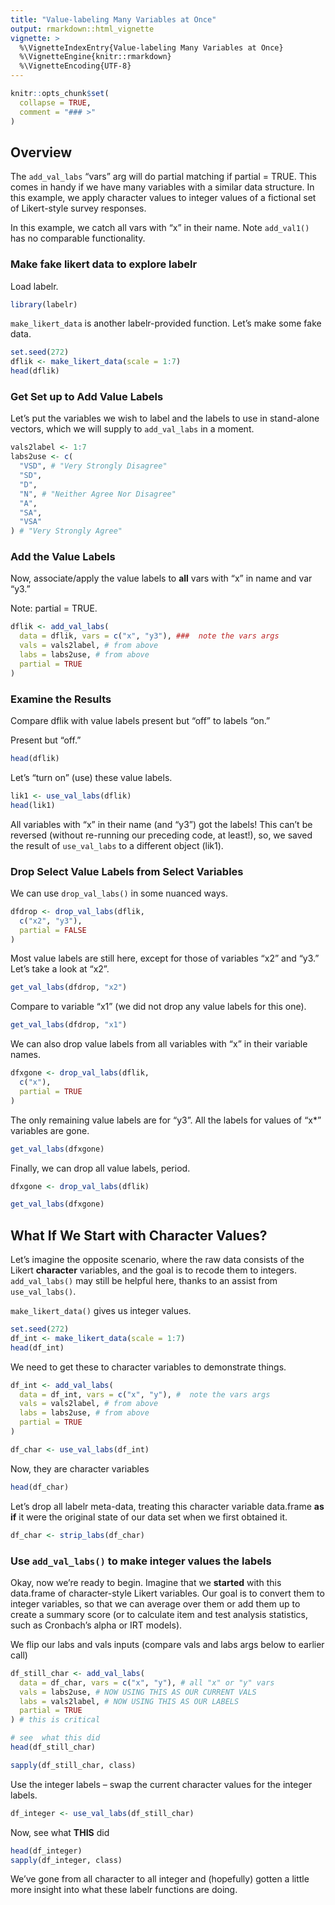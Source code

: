 ---
title: "Value-labeling Many Variables at Once"
output: rmarkdown::html_vignette
vignette: >
  %\VignetteIndexEntry{Value-labeling Many Variables at Once}
  %\VignetteEngine{knitr::rmarkdown}
  %\VignetteEncoding{UTF-8}
---

```{r, include = FALSE}
knitr::opts_chunk$set(
  collapse = TRUE,
  comment = "### >"
)
```
## Overview
The `add_val_labs` "vars" arg will do partial matching if partial = TRUE. This
comes in handy if we have many variables with a similar data structure. In this
example, we apply character values to integer values of a fictional set of 
Likert-style survey responses.

In this example, we catch all vars with "x" in their name. Note `add_val1()` has
no comparable functionality.

### Make fake likert data to explore labelr
Load labelr.
```{r setup}
library(labelr)
```
`make_likert_data` is another labelr-provided function. Let's make some fake data.

```{r}
set.seed(272)
dflik <- make_likert_data(scale = 1:7)
head(dflik)
```
### Get Set up to Add Value Labels
Let's put the variables we wish to label and the labels to use in stand-alone 
vectors, which we will supply to `add_val_labs` in a moment.

```{r}
vals2label <- 1:7
labs2use <- c(
  "VSD", # "Very Strongly Disagree"
  "SD",
  "D",
  "N", # "Neither Agree Nor Disagree"
  "A",
  "SA",
  "VSA"
) # "Very Strongly Agree"
```

### Add the Value Labels
Now, associate/apply the value labels to **all** vars with "x" in name and var "y3."

Note: partial = TRUE.

```{r}
dflik <- add_val_labs(
  data = dflik, vars = c("x", "y3"), ###  note the vars args
  vals = vals2label, # from above
  labs = labs2use, # from above
  partial = TRUE
)
```
### Examine the Results
Compare dflik with value labels present but "off" to labels "on."

Present but "off."
```{r}
head(dflik)
```
Let's "turn on" (use) these value labels.
```{r}
lik1 <- use_val_labs(dflik)
head(lik1)
```
All variables with "x" in their name (and "y3") got the labels! This can't be
reversed (without re-running our preceding code, at least!), so, we saved the
result of `use_val_labs` to a different object (lik1). 

### Drop Select Value Labels from Select Variables
We can use `drop_val_labs()` in some nuanced ways.

```{r}
dfdrop <- drop_val_labs(dflik,
  c("x2", "y3"),
  partial = FALSE
)
```

Most value labels are still here, except for those of variables "x2" and "y3." 
Let's take a look at "x2".

```{r}
get_val_labs(dfdrop, "x2")
```

Compare to variable "x1" (we did not drop any value labels for this one).
```{r}
get_val_labs(dfdrop, "x1")
```

We can also drop value labels from all variables with "x" in their variable names.
```{r}
dfxgone <- drop_val_labs(dflik,
  c("x"),
  partial = TRUE
)
```

The only remaining value labels are for "y3". All the labels for values of "x*" 
variables are gone.

```{r}
get_val_labs(dfxgone)
```

Finally, we can drop all value labels, period.
```{r}
dfxgone <- drop_val_labs(dflik)

get_val_labs(dfxgone)
```

## What If We Start with Character Values?
Let's imagine the opposite scenario, where the raw data consists of the Likert 
**character** variables, and the goal is to recode them to integers. `add_val_labs()` 
may still be helpful here, thanks to an assist from `use_val_labs()`.

`make_likert_data()` gives us integer values.

```{r}
set.seed(272)
df_int <- make_likert_data(scale = 1:7)
head(df_int)
```

We need to get these to character variables to demonstrate things.

```{r}
df_int <- add_val_labs(
  data = df_int, vars = c("x", "y"), #  note the vars args
  vals = vals2label, # from above
  labs = labs2use, # from above
  partial = TRUE
)

df_char <- use_val_labs(df_int)
```

Now, they are character variables
```{r}
head(df_char)
```

Let's drop all labelr meta-data, treating this character variable data.frame 
**as if** it were the original state of our data set when we first obtained it.
```{r}
df_char <- strip_labs(df_char)
```

### Use `add_val_labs()` to make integer values the labels 
Okay, now we're ready to begin. Imagine that we **started** with this data.frame
of character-style Likert variables. Our goal is to convert them to integer variables,
so that we can average over them or add them up to create a summary score (or to
calculate item and test analysis statistics, such as Cronbach's alpha or IRT models).

We flip our labs and vals inputs (compare vals and labs args below to earlier call)
```{r}
df_still_char <- add_val_labs(
  data = df_char, vars = c("x", "y"), # all "x" or "y" vars
  vals = labs2use, # NOW USING THIS AS OUR CURRENT VALS
  labs = vals2label, # NOW USING THIS AS OUR LABELS
  partial = TRUE
) # this is critical

# see  what this did
head(df_still_char)

sapply(df_still_char, class)
```

Use the integer labels -- swap the current character values for the integer labels. 
```{r}
df_integer <- use_val_labs(df_still_char)
```

Now, see  what **THIS** did
```{r}
head(df_integer)
sapply(df_integer, class)
```

We've gone from all character to all integer and (hopefully) gotten a little more
insight into what these labelr functions are doing.
